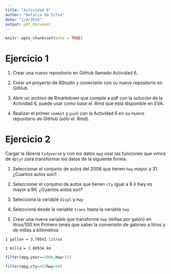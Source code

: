 ```yaml
---
title: "Actividad 6"
author: "Natalia da Silva"
date: "1/4/2018"
output: pdf_document
---
```


```r
knitr::opts_chunk$set(echo = TRUE)
```


# Ejercicio 1

1. Crear una  nuevo repositorio en GitHub llamado Actividad 6.

2. Crear un proyecto de RStudio y conectarlo con su nuevo repositorio en GitHub

3. Abrir un archivo de Rmarkdown que compile a pdf con la solución de la Actividad 6, puede usar como base el .Rmd que está disponible en EVA. 

4. Realizar el primer `commit` y `push` con la Actividad 6 en su nuevo repositorio de GitHub (sólo el .Rmd).


# Ejercicio 2
Cargar la librería `tidyverse` y con los datos `mpg` usar las funciones que vimos de `dplyr` para  transformar los datos de la siguiente forma. 

1. Seleccionar el conjunto de autos del 2008 que tienen `hwy` mayor a 31. ¿Cuantos autos son?

2. Seleccionar el conjutno de autos que tienen `cty` igual a 9 ó hwy es mayor a 90. ¿Cuantos autos son? 

3. Selecciona la variable `displ` y `hwy`

4. Seleccioná desde la variable `trans` hasta la variable `hwy`

5. Crear una nueva variable que transforme  `hwy` (millas por galón) en litros/100 km 
Primero tenés que saber la conversión de galones a litros y de millas a kilómetros

`1 gallón = 3.78541 litros`

`1 milla = 1.60934 km`

``` r
filter(mpg,year==2008,hwy>31)
```

```r
filter(mpg,cty==9|hwy>90)
```
